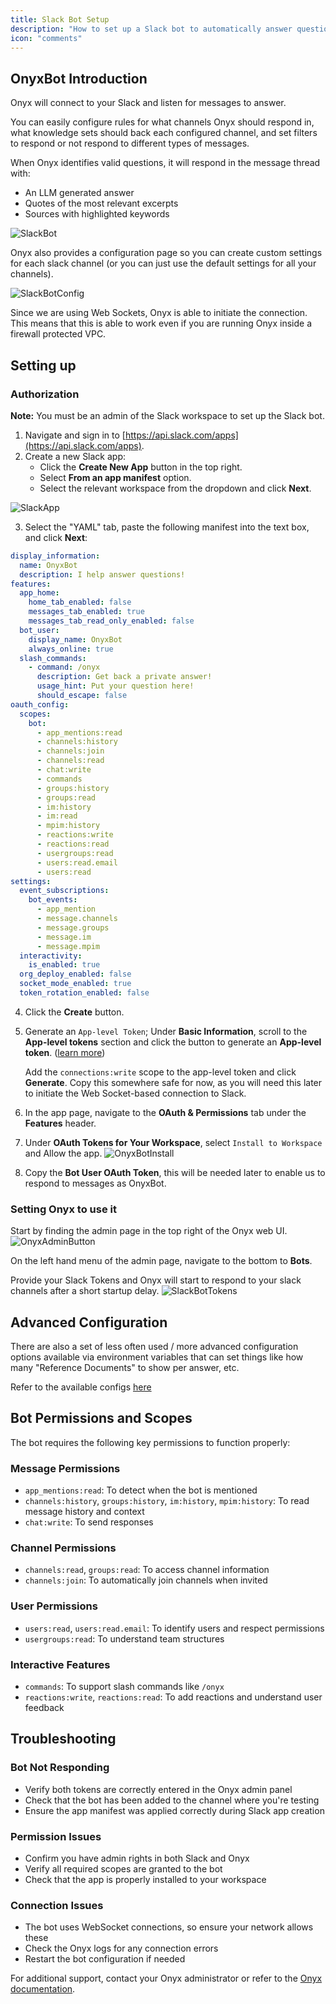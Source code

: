 ```yaml
---
title: Slack Bot Setup
description: "How to set up a Slack bot to automatically answer questions"
icon: "comments"
---
```


## OnyxBot Introduction

Onyx will connect to your Slack and listen for messages to answer.

You can easily configure rules for what channels Onyx should respond in, what knowledge sets should back each configured channel, and set filters to respond or not respond to different types of messages.

When Onyx identifies valid questions, it will respond in the message thread with:

- An LLM generated answer
- Quotes of the most relevant excerpts
- Sources with highlighted keywords

![SlackBot](/assets/images/slack_bot/SlackBot.png)

Onyx also provides a configuration page so you can create custom settings for each slack channel (or you can just use the default settings for all your channels).

![SlackBotConfig](/assets/images/slack_bot/SlackBotConfig.png)

Since we are using Web Sockets, Onyx is able to initiate the connection. This means that this is able to work even if you are running Onyx inside a firewall protected VPC.

## Setting up

### Authorization

**Note:** You must be an admin of the Slack workspace to set up the Slack bot.

1. Navigate and sign in to [https://api.slack.com/apps](https://api.slack.com/apps).
2. Create a new Slack app:
   - Click the **Create New App** button in the top right.
   - Select **From an app manifest** option.
   - Select the relevant workspace from the dropdown and click **Next**.

![SlackApp](/assets/images/connectors/slack/SlackApp.png)

3. Select the "YAML" tab, paste the following manifest into the text box, and click **Next**:

```yaml
display_information:
  name: OnyxBot
  description: I help answer questions!
features:
  app_home:
    home_tab_enabled: false
    messages_tab_enabled: true
    messages_tab_read_only_enabled: false
  bot_user:
    display_name: OnyxBot
    always_online: true
  slash_commands:
    - command: /onyx
      description: Get back a private answer!
      usage_hint: Put your question here!
      should_escape: false
oauth_config:
  scopes:
    bot:
      - app_mentions:read
      - channels:history
      - channels:join
      - channels:read
      - chat:write
      - commands
      - groups:history
      - groups:read
      - im:history
      - im:read
      - mpim:history
      - reactions:write
      - reactions:read
      - usergroups:read
      - users:read.email
      - users:read
settings:
  event_subscriptions:
    bot_events:
      - app_mention
      - message.channels
      - message.groups
      - message.im
      - message.mpim
  interactivity:
    is_enabled: true
  org_deploy_enabled: false
  socket_mode_enabled: true
  token_rotation_enabled: false
```

4. Click the **Create** button.
5. Generate an `App-level Token`; Under **Basic Information**, scroll to the **App-level tokens** section and click the button to generate an **App-level token**. ([learn more](https://api.slack.com/apis/connections/socket#token))
   
   Add the `connections:write` scope to the app-level token and click **Generate**.
   Copy this somewhere safe for now, as you will need this later to initiate the Web Socket-based connection to Slack.

6. In the app page, navigate to the **OAuth & Permissions** tab under the **Features** header.
7. Under **OAuth Tokens for Your Workspace**, select `Install to Workspace` and Allow the app.
   ![OnyxBotInstall](/assets/images/slack_bot/OnyxBotInstall.png)
8. Copy the **Bot User OAuth Token**, this will be needed later to enable us to respond to messages as OnyxBot.

### Setting Onyx to use it

Start by finding the admin page in the top right of the Onyx web UI.
![OnyxAdminButton](/assets/images/slack_bot/OnyxAdminButton.png)

On the left hand menu of the admin page, navigate to the bottom to **Bots**.

Provide your Slack Tokens and Onyx will start to respond to your slack channels after a short startup delay.
![SlackBotTokens](/assets/images/slack_bot/SlackBotTokens.png)

## Advanced Configuration

There are also a set of less often used / more advanced configuration options available via environment variables that can set things like how many "Reference Documents" to show per answer, etc.

Refer to the available configs [here](https://github.com/onyx-dot-app/onyx/blob/main/backend/onyx/configs/onyxbot_configs.py)

## Bot Permissions and Scopes

The bot requires the following key permissions to function properly:

### **Message Permissions**
- `app_mentions:read`: To detect when the bot is mentioned
- `channels:history`, `groups:history`, `im:history`, `mpim:history`: To read message history and context
- `chat:write`: To send responses

### **Channel Permissions**
- `channels:read`, `groups:read`: To access channel information
- `channels:join`: To automatically join channels when invited

### **User Permissions**
- `users:read`, `users:read.email`: To identify users and respect permissions
- `usergroups:read`: To understand team structures

### **Interactive Features**
- `commands`: To support slash commands like `/onyx`
- `reactions:write`, `reactions:read`: To add reactions and understand user feedback

## Troubleshooting

### **Bot Not Responding**
- Verify both tokens are correctly entered in the Onyx admin panel
- Check that the bot has been added to the channel where you're testing
- Ensure the app manifest was applied correctly during Slack app creation

### **Permission Issues**
- Confirm you have admin rights in both Slack and Onyx
- Verify all required scopes are granted to the bot
- Check that the app is properly installed to your workspace

### **Connection Issues**
- The bot uses WebSocket connections, so ensure your network allows these
- Check the Onyx logs for any connection errors
- Restart the bot configuration if needed

For additional support, contact your Onyx administrator or refer to the [Onyx documentation](/).